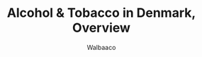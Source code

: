---
title: 'Alcohol & Tobacco in Denmark, Overview'
pubDate: 2025-04-09
author: 'Walbaaco'
# tags: [""]
---